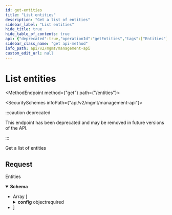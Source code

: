 ```yaml
---
id: get-entities
title: "List entities"
description: "Get a list of entities"
sidebar_label: "List entities"
hide_title: true
hide_table_of_contents: true
api: {"deprecated":true,"operationId":"getEntities","tags":["Entities"],"security":[{"x-api-key":[]}],"description":"Get a list of entities","responses":{"200":{"description":"Entities","content":{"application/json":{"schema":{"type":"array","items":{"type":"object","properties":{"id":{"type":"string","example":"649b1e49-2722-46a3-a7e7-10caae78a43f"},"application_id":{"type":"string","example":"d8ceb3ff-8b7f-4fa7-b8de-849292f6ca69"},"name":{"type":"string","example":"my-entity"},"config":{"type":"object","properties":{"fields":{"type":"array","items":{"type":"object","properties":{"name":{"type":"string","example":"apolla_first_name"}},"required":["name"]}},"allow_additional_field_mappings":{"type":"boolean"}},"required":["fields","allow_additional_field_mappings"],"title":"entity_config"}},"required":["id","application_id","name","config"],"title":"entity"}}}}}},"method":"get","path":"/entities","servers":[{"url":"https://api.supaglue.io/mgmt/v2","description":"Supaglue API"}],"securitySchemes":{"x-api-key":{"type":"apiKey","name":"x-api-key","in":"header","description":"API key to allow developers to access the API"}},"info":{"version":"0.16.1","title":"Management API","contact":{"name":"Supaglue","email":"docs@supaglue.com","url":"https://supaglue.com"},"description":"#### Introduction\n\nWelcome to the Management API documentation. You can use this API to manage customer integrations and connections.\n\n[![Run in Postman](https://run.pstmn.io/button.svg)](https://www.postman.com/supaglue/workspace/supaglue-public/overview)\n\n#### Base API URL\n\n```\nhttps://api.supaglue.io/mgmt/v2\n```\n"},"postman":{"name":"List entities","description":{"content":"Get a list of entities","type":"text/plain"},"url":{"path":["entities"],"host":["{{baseUrl}}"],"query":[],"variable":[]},"header":[{"key":"Accept","value":"application/json"}],"method":"GET","auth":{"type":"apikey","apikey":[{"type":"any","value":"x-api-key","key":"key"},{"type":"any","value":"<API Key>","key":"value"},{"type":"any","value":"header","key":"in"}]}}}
sidebar_class_name: "get api-method"
info_path: api/v2/mgmt/management-api
custom_edit_url: null
---
```



<h1 className={"openapi__heading"}>List entities</h1>

<MethodEndpoint method={"get"} path={"/entities"}></MethodEndpoint>

<SecuritySchemes infoPath={"api/v2/mgmt/management-api"}></SecuritySchemes>

:::caution deprecated

This endpoint has been deprecated and may be removed in future versions of the API.

:::

Get a list of entities

## Request

<div><div><ApiTabs><TabItem label={"200"} value={"200"}><div>

Entities

</div><div><MimeTabs className={"openapi-tabs__mime"} schemaType={"response"}><TabItem label={"application/json"} value={"application/json"}><SchemaTabs className={"openapi-tabs__schema"}><TabItem label={"Schema"} value={"Schema"}><details style={{}} className={"openapi-markdown__details response"} data-collapsed={false} open={true}><summary style={{}} className={"openapi-markdown__details-summary-response"}><strong>Schema</strong></summary><div style={{"textAlign":"left","marginLeft":"1rem"}}></div><ul style={{"marginLeft":"1rem"}}><li><div style={{"fontSize":"var(--ifm-code-font-size)","opacity":"0.6","marginLeft":"-.5rem","paddingBottom":".5rem"}}>Array [</div></li><SchemaItem collapsible={false} name={"id"} required={true} schemaName={"string"} qualifierMessage={undefined} schema={{"type":"string","example":"649b1e49-2722-46a3-a7e7-10caae78a43f"}}></SchemaItem><SchemaItem collapsible={false} name={"application_id"} required={true} schemaName={"string"} qualifierMessage={undefined} schema={{"type":"string","example":"d8ceb3ff-8b7f-4fa7-b8de-849292f6ca69"}}></SchemaItem><SchemaItem collapsible={false} name={"name"} required={true} schemaName={"string"} qualifierMessage={undefined} schema={{"type":"string","example":"my-entity"}}></SchemaItem><SchemaItem collapsible={true} className={"schemaItem"}><details style={{}} className={"openapi-markdown__details"}><summary style={{}}><span className={"openapi-schema__container"}><strong className={"openapi-schema__property"}>config</strong><span className={"openapi-schema__name"}> object</span><span className={"openapi-schema__divider"}></span><span className={"openapi-schema__required"}>required</span></span></summary><div style={{"marginLeft":"1rem"}}><SchemaItem collapsible={true} className={"schemaItem"}><details style={{}} className={"openapi-markdown__details"}><summary style={{}}><span className={"openapi-schema__container"}><strong className={"openapi-schema__property"}>fields</strong><span className={"openapi-schema__name"}> object[]</span><span className={"openapi-schema__divider"}></span><span className={"openapi-schema__required"}>required</span></span></summary><div style={{"marginLeft":"1rem"}}><li><div style={{"fontSize":"var(--ifm-code-font-size)","opacity":"0.6","marginLeft":"-.5rem","paddingBottom":".5rem"}}>Array [</div></li><SchemaItem collapsible={false} name={"name"} required={true} schemaName={"string"} qualifierMessage={undefined} schema={{"type":"string","example":"apolla_first_name"}}></SchemaItem><li><div style={{"fontSize":"var(--ifm-code-font-size)","opacity":"0.6","marginLeft":"-.5rem"}}>]</div></li></div></details></SchemaItem><SchemaItem collapsible={false} name={"allow_additional_field_mappings"} required={true} schemaName={"boolean"} qualifierMessage={undefined} schema={{"type":"boolean"}}></SchemaItem></div></details></SchemaItem><li><div style={{"fontSize":"var(--ifm-code-font-size)","opacity":"0.6","marginLeft":"-.5rem"}}>]</div></li></ul></details></TabItem><TabItem label={"Example (from schema)"} value={"Example (from schema)"}><ResponseSamples responseExample={"[\n  {\n    \"id\": \"649b1e49-2722-46a3-a7e7-10caae78a43f\",\n    \"application_id\": \"d8ceb3ff-8b7f-4fa7-b8de-849292f6ca69\",\n    \"name\": \"my-entity\",\n    \"config\": {\n      \"fields\": [\n        {\n          \"name\": \"apolla_first_name\"\n        }\n      ],\n      \"allow_additional_field_mappings\": true\n    }\n  }\n]"} language={"json"}></ResponseSamples></TabItem></SchemaTabs></TabItem></MimeTabs></div></TabItem></ApiTabs></div></div>
      
